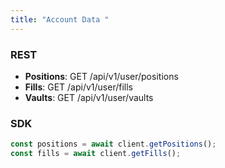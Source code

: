 ```yaml
---
title: "Account Data "
---
```


### **REST**

- **Positions**: GET /api/v1/user/positions
- **Fills**: GET /api/v1/user/fills
- **Vaults**: GET /api/v1/user/vaults

### SDK

```typescript
const positions = await client.getPositions();
const fills = await client.getFills();
```